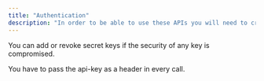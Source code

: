 ```yaml
---
title: "Authentication"
description: "In order to be able to use these APIs you will need to create a user profile with AASAAN. Once you have created a user profile, you will need to work with us to get the necessary authorization key. This authorization key is needed for every subsequent API calls that you make which needs to be provided via x-api-key header."
---
```


<Warning>
You can add or revoke secret keys if the security of any key is compromised.
</Warning>

You have to pass the api-key as a header in every call.